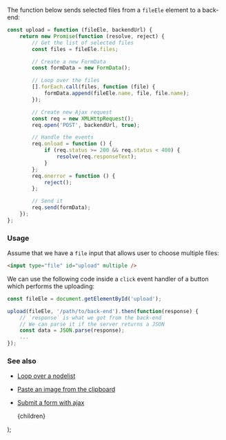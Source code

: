 
The function below sends selected files from a `fileEle` element to a back-end:

```js
const upload = function (fileEle, backendUrl) {
    return new Promise(function (resolve, reject) {
        // Get the list of selected files
        const files = fileEle.files;

        // Create a new FormData
        const formData = new FormData();

        // Loop over the files
        [].forEach.call(files, function (file) {
            formData.append(fileEle.name, file, file.name);
        });

        // Create new Ajax request
        const req = new XMLHttpRequest();
        req.open('POST', backendUrl, true);

        // Handle the events
        req.onload = function () {
            if (req.status >= 200 && req.status < 400) {
                resolve(req.responseText);
            }
        };
        req.onerror = function () {
            reject();
        };

        // Send it
        req.send(formData);
    });
};
```

### Usage

Assume that we have a `file` input that allows user to choose multiple files:

```html
<input type="file" id="upload" multiple />
```

We can use the following code inside a `click` event handler of a button which performs the uploading:

```js
const fileEle = document.getElementById('upload');

upload(fileEle, '/path/to/back-end').then(function(response) {
    // `response` is what we got from the back-end
    // We can parse it if the server returns a JSON
    const data = JSON.parse(response);
    ...
});
```

### See also

-   [Loop over a nodelist](/loop-over-a-nodelist)
-   [Paste an image from the clipboard](/paste-an-image-from-the-clipboard)
-   [Submit a form with ajax](/submit-a-form-with-ajax)

    <PostLayout keywords="Ajax file upload, FormData, XMLHttpRequest" title="Upload files with Ajax">
        {children}
    </PostLayout>
);
